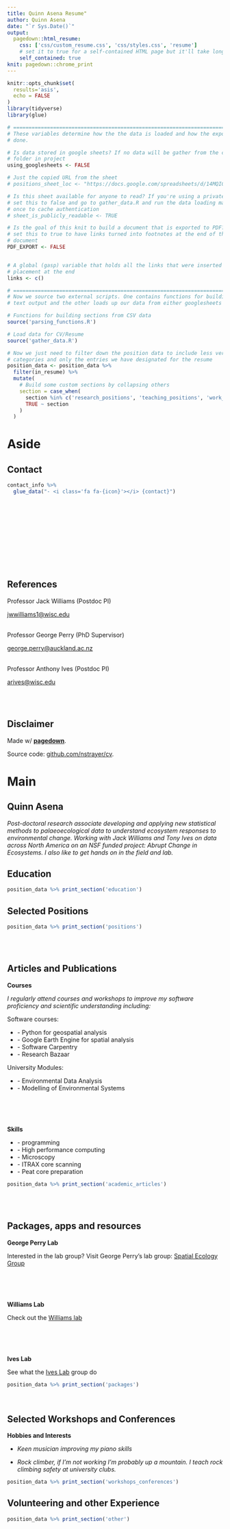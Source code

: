 ```yaml
---
title: Quinn Asena Resume"
author: Quinn Asena
date: "`r Sys.Date()`"
output:
  pagedown::html_resume:
    css: ['css/custom_resume.css', 'css/styles.css', 'resume']
    # set it to true for a self-contained HTML page but it'll take longer to render
    self_contained: true
knit: pagedown::chrome_print    
---
```



```r
knitr::opts_chunk$set(
  results='asis', 
  echo = FALSE
)
library(tidyverse)
library(glue)

# ======================================================================
# These variables determine how the the data is loaded and how the exports are
# done.

# Is data stored in google sheets? If no data will be gather from the csvs/
# folder in project
using_googlesheets <- FALSE

# Just the copied URL from the sheet
# positions_sheet_loc <- "https://docs.google.com/spreadsheets/d/14MQICF2F8-vf8CKPF1m4lyGKO6_thG-4aSwat1e2TWc"

# Is this sheet available for anyone to read? If you're using a private sheet
# set this to false and go to gather_data.R and run the data loading manually
# once to cache authentication
# sheet_is_publicly_readable <- TRUE

# Is the goal of this knit to build a document that is exported to PDF? If so
# set this to true to have links turned into footnotes at the end of the
# document
PDF_EXPORT <- FALSE


# A global (gasp) variable that holds all the links that were inserted for
# placement at the end
links <- c()

# ======================================================================
# Now we source two external scripts. One contains functions for building the
# text output and the other loads up our data from either googlesheets or csvs

# Functions for building sections from CSV data
source('parsing_functions.R') 

# Load data for CV/Resume
source('gather_data.R')

# Now we just need to filter down the position data to include less verbose
# categories and only the entries we have designated for the resume
position_data <- position_data %>% 
  filter(in_resume) %>% 
  mutate(
    # Build some custom sections by collapsing others
    section = case_when(
      section %in% c('research_positions', 'teaching_positions', 'work_positions') ~ 'positions', 
      TRUE ~ section
    )
  ) 
```



Aside
================================================================================


Contact {#contact}
--------------------------------------------------------------------------------

```r
contact_info %>% 
  glue_data("- <i class='fa fa-{icon}'></i> {contact}")
```


<br>
<br>
<br>
<br>
<br>
<br>
<br>
<br>
<br>

<!-- Online Resources {#onlineresources} -->
<!-- -------------------------------------------------------------------------------- -->

<!-- - Workshop: [Quarto for Colaboration](https://github.com/QuinnAsena/resbaz2022) -->

<!-- - `fisheR`: R package for calculating Fisher's Information on time-series. Available at [github](https://github.com/UoA-eResearch/fisheR). -->

<!-- - `app:` [Population growth](https://quinnasena.shinyapps.io/r_logistic/) -->

<!-- - `app:` [Population growth for lecture](https://quinnasena.shinyapps.io/growth_app/) -->

<!-- - Lecture: [Ecological modelling](https://quinnasena.github.io/growth_lecture/pop_growth.html#1) -->

<!-- <br> -->
<!-- <br> -->
<!-- <br> -->
<!-- <br> -->
<!-- <br> -->
<!-- <br> -->
<!-- <br> -->

References {#references}
--------------------------------------------------------------------------------

Professor Jack Williams (Postdoc PI)

[jwwilliams1@wisc.edu](jwwilliams1@wisc.edu)
<br>
<br>

Professor George Perry (PhD Supervisor)

[george.perry@auckland.ac.nz](george.perry@auckland.ac.nz)
<br>
<br>

Professor Anthony Ives (Postdoc PI)

[arives@wisc.edu](arives@wisc.edu)

<!-- Associate Professor Janet M Wilmshurst -->

<!-- [janet.wilmshurst@auckland.ac.nz](janet.wilmshurst@auckland.ac.nz) -->
<br>
<br>

<!-- Associate Professor Giovanni Coco -->

<!-- [g.coco@auckland.ac.nz](g.coco@auckland.ac.nz) -->


Disclaimer {#disclaimer}
--------------------------------------------------------------------------------

Made w/ [**pagedown**](https://github.com/rstudio/pagedown). 

Source code: [github.com/nstrayer/cv](https://github.com/nstrayer/cv).




Main
================================================================================

Quinn Asena {#title}
--------------------------------------------------------------------------------

_Post-doctoral research associate developing and applying new statistical methods to palaeoecological data to understand ecosystem responses to environmental change. Working with Jack Williams and Tony Ives on data across North America on an NSF funded project: Abrupt Change in Ecosystems. I also like to get hands on in the field and lab._

Education {data-icon=graduation-cap data-concise=true}
--------------------------------------------------------------------------------

```r
position_data %>% print_section('education')
```

Selected Positions {data-icon=book-open}
--------------------------------------------------------------------------------

```r
position_data %>% print_section('positions')
```

<br>
<br>

Articles and Publications {data-icon=chess}
--------------------------------------------------------------------------------
::: aside
__Courses__

_I regularly attend courses and workshops to improve my software proficiency and scientific understanding including:_

Software courses:

- \- Python for geospatial analysis 
- \- Google Earth Engine for spatial analysis
- \- Software Carpentry
- \- Research Bazaar


University Modules:

- \- Environmental Data Analysis
- \- Modelling of Environmental Systems

<br>
<br>
<br>


__Skills__

- \- <i class="fab fa-r-project"></i> programming
- \- High performance computing
- \- Microscopy
- \- ITRAX core scanning
- \- Peat core preparation

:::

```r
position_data %>% print_section('academic_articles')
```
<br>
<br>



Packages, apps and resources {data-icon=robot}
--------------------------------------------------------------------------------

::: aside
__George Perry Lab__

Interested in the lab group?
Visit George Perry's lab group: [Spatial Ecology Group](https://spatialecol.com/)

<br>
<br>
<br>

__Williams Lab__

Check out the [Williams lab](https://williamspaleolab.github.io/)

<br>
<br>
<br>

__Ives Lab__

See what the [Ives Lab](https://ives.labs.wisc.edu/) group do


:::

```r
position_data %>% print_section('packages')

```

<br>

Selected Workshops and Conferences {data-icon=book}
--------------------------------------------------------------------------------

::: aside

__Hobbies and Interests__

- _Keen musician improving my piano skills_
<br>

- _Rock climber, if I'm not working I'm probably up a mountain. I teach rock climbing safety at university clubs._
:::

```r
position_data %>% print_section('workshops_conferences')
```


Volunteering and other Experience {data-icon=balance-scale}
--------------------------------------------------------------------------------



```r
position_data %>% print_section('other')

```








